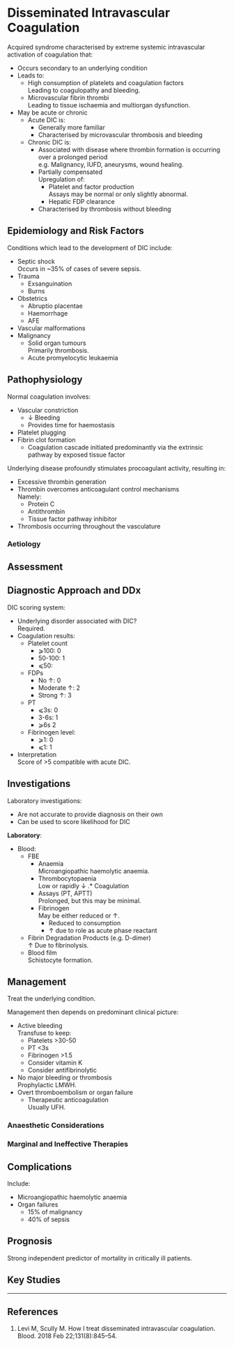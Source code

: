 # Disseminated Intravascular Coagulation

Acquired syndrome characterised by extreme systemic intravascular activation of coagulation that:

* Occurs secondary to an underlying condition
* Leads to:
	* High consumption of platelets and coagulation factors\
	Leading to coagulopathy and bleeding.
	* Microvascular fibrin thrombi\
	Leading to tissue ischaemia and multiorgan dysfunction.
* May be acute or chronic
	* Acute DIC is:
		* Generally more familiar
		* Characterised by microvascular thrombosis and bleeding
	* Chronic DIC is:
		* Associated with disease where thrombin formation is occurring over a prolonged period\
		e.g. Malignancy, IUFD, aneurysms, wound healing.
		* Partially compensated\
		Upregulation of:
			* Platelet and factor production\
			Assays may be normal or only slightly abnormal.
			* Hepatic FDP clearance
		* Characterised by thrombosis without bleeding

## Epidemiology and Risk Factors

Conditions which lead to the development of DIC include:

* Septic shock\
Occurs in ~35% of cases of severe sepsis.
* Trauma
	* Exsanguination
	* Burns
* Obstetrics
	* Abruptio placentae 
	* Haemorrhage
	* AFE
* Vascular malformations
* Malignancy
	* Solid organ tumours\
	Primarily thrombosis.
	* Acute promyelocytic leukaemia


## Pathophysiology

Normal coagulation involves:

* Vascular constriction
	* ↓ Bleeding
	* Provides time for haemostasis
* Platelet plugging
* Fibrin clot formation
	* Coagulation cascade initiated predominantly via the extrinsic pathway by exposed tissue factor


Underlying disease profoundly stimulates procoagulant activity, resulting in:

* Excessive thrombin generation
* Thrombin overcomes anticoagulant control mechanisms\
Namely:
	* Protein C
	* Antithrombin
	* Tissue factor pathway inhibitor
* Thrombosis occurring throughout the vasculature

### Aetiology

## Assessment

## Diagnostic Approach and DDx

DIC scoring system:

* Underlying disorder associated with DIC?\
Required.
* Coagulation results:
	* Platelet count
		* ⩾100: 0
		* 50-100: 1
		* ⩽50: 
	* FDPs
		* No ↑: 0
		* Moderate ↑: 2
		* Strong ↑: 3
	* PT
		* ⩽3s: 0
		* 3-6s: 1
		* ⩾6s 2
	* Fibrinogen level:
		* ⩾1: 0
		* ⩽1: 1
* Interpretation\
Score of >5 compatible with acute DIC.




## Investigations

:::info
Laboratory investigations:

* Are not accurate to provide diagnosis on their own
* Can be used to score likelihood for DIC
:::

**Laboratory**:

* Blood:
	* FBE
		* Anaemia\
		Microangiopathic haemolytic anaemia.
		* Thrombocytopaenia\
		Low or rapidly ↓
	.* Coagulation
		* Assays (PT, APTT)\
		Prolonged, but this may be minimal.
		* Fibrinogen\
		May be either reduced or ↑.
			* Reduced to consumption
			* ↑ due to role as acute phase reactant
	* Fibrin Degradation Products (e.g. D-dimer)\
	↑ Due to fibrinolysis.
	* Blood film\
	Schistocyte formation.



## Management

Treat the underlying condition.

Management then depends on predominant clinical picture:

* Active bleeding\
Transfuse to keep:
	* Platelets >30-50
	* PT <3s
	* Fibrinogen >1.5
	* Consider vitamin K
	* Consider antifibrinolytic
* No major bleeding or thrombosis\
Prophylactic LMWH.
* Overt thromboembolism or organ failure\
	* Therapeutic anticoagulation\
	Usually UFH.


### Anaesthetic Considerations

### Marginal and Ineffective Therapies

## Complications

Include:

* Microangiopathic haemolytic anaemia
* Organ failures
	* 15% of malignancy
	* 40% of sepsis

## Prognosis

Strong independent predictor of mortality in critically ill patients.

## Key Studies


---

## References


1. Levi M, Scully M. How I treat disseminated intravascular coagulation. Blood. 2018 Feb 22;131(8):845–54. 
